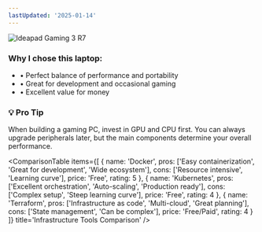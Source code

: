 ```yaml
---
lastUpdated: '2025-01-14'
---
```


<ExpandableSection title='Laptop' icon='Monitor'>
  <div className='mb-6'>
    <Image
      src='/images/uses/ideapad-3i.png'
      alt='Ideapad Gaming 3 R7'
      width={1920}
      height={1080}
      lazy={false}
      priority
      className='w-full max-w-sm mx-auto rounded-lg shadow-lg object-contain h-auto'
    />
  </div>
  <div className='bg-muted/20 p-4 rounded-lg'>
    <h3 className='text-sm sm:text-base font-semibold mb-2'>Why I chose this laptop:</h3>
    <ul className='text-xs sm:text-sm text-muted-foreground space-y-1'>
      <li>• Perfect balance of performance and portability</li>
      <li>• Great for development and occasional gaming</li>
      <li>• Excellent value for money</li>
    </ul>
  </div>
</ExpandableSection>

<ExpandableSection title='Accessories' icon='Smartphone'>
  <ItemGrid
    items={[
      {
        image: '/images/uses/accessories/s10.png',
        name: 'S10 5G',
        description: 'Black, 512GB',
        url: 'https://www.samsung.com/uk/smartphones/galaxy-s10.../',
        isAffiliate: false
      },
      {
        image: '/images/uses/accessories/quietcontrol30.png',
        name: 'Bose Quiet Control 30',
        description: 'Headphone',
        url: 'https://www.boselatam.com/en_ar/products/headphones/earbuds/quietcontrol-30.html',
        isAffiliate: true
      }
    ]}
  />
</ExpandableSection>

<ExpandableSection title='Gaming PC - Hardware' icon='Zap'>
  <ItemGrid
    items={[
      {
        image: '/images/uses/gaming-pc/monitor.png',
        name: 'LG 27GR75Q-B',
        description: '27" 165hz Monitor',
        url: 'https://www.lg.com/us/monitors/lg-27gr75q-b-gaming-monitor',
        isAffiliate: true
      },
      {
        image: '/images/uses/gaming-pc/mx-ergo.png',
        name: 'Logitech MX Ergo+',
        description: 'Mouse',
        url: 'https://www.logitech.com/en-us/shop/p/mx-ergo-wireless-trackball-mouse.910-005177',
        isAffiliate: true
      },
      {
        image: '/images/uses/gaming-pc/wooting-60he.png',
        name: 'Wooting 60HE+',
        description: 'Wireless Custom Mechanical Keyboard',
        url: 'https://wooting.io/wooting-60he',
        isAffiliate: false
      }
    ]}
  />
  
  <div className='mt-6 p-4 bg-green-50 dark:bg-green-950/20 border border-green-200 dark:border-green-800 rounded-lg'>
    <h3 className='text-sm font-semibold text-green-900 dark:text-green-100 mb-2'>
      💡 Pro Tip
    </h3>
    <div className='text-xs sm:text-sm text-green-800 dark:text-green-200'>
      When building a gaming PC, invest in GPU and CPU first. You can always upgrade 
      peripherals later, but the main components determine your overall performance.
    </div>
  </div>
</ExpandableSection>

<ExpandableSection title='Infrastructure & DevOps' icon='Shield'>
  <div className='mb-6'>
    <ItemGrid
      items={[
        {
          image: '/images/uses/software/docker.png',
          name: 'Docker',
          description: 'Container Platform',
          url: 'https://www.docker.com/',
          isAffiliate: false
        },
        {
          image: '/images/uses/software/kubernetes.png',
          name: 'Kubernetes',
          description: 'Container Orchestration',
          url: 'https://kubernetes.io/',
          isAffiliate: false
        },
        {
          image: '/images/uses/software/terraform.png',
          name: 'Terraform',
          description: 'Infrastructure as Code',
          url: 'https://www.terraform.io/',
          isAffiliate: false
        }
      ]}
    />
  </div>
  
  <ComparisonTable 
    items={[
      {
        name: 'Docker',
        pros: ['Easy containerization', 'Great for development', 'Wide ecosystem'],
        cons: ['Resource intensive', 'Learning curve'],
        price: 'Free',
        rating: 5
      },
      {
        name: 'Kubernetes',
        pros: ['Excellent orchestration', 'Auto-scaling', 'Production ready'],
        cons: ['Complex setup', 'Steep learning curve'],
        price: 'Free',
        rating: 4
      },
      {
        name: 'Terraform',
        pros: ['Infrastructure as code', 'Multi-cloud', 'Great planning'],
        cons: ['State management', 'Can be complex'],
        price: 'Free/Paid',
        rating: 4
      }
    ]}
    title='Infrastructure Tools Comparison'
  />
</ExpandableSection>

<ExpandableSection title='Development Stacks' icon='Code'>
  <ItemGrid
    items={[
      {
        image: '/images/uses/software/elk.png',
        name: 'ELK Stack',
        description: 'Elasticsearch, Logstash & Kibana for log analysis',
        url: 'https://www.elastic.co/what-is/elk-stack',
        isAffiliate: false
      },
      {
        image: '/images/uses/software/mern.png',
        name: 'MERN Stack',
        description: 'MongoDB, Express, React & Node.js',
        url: 'https://en.wikipedia.org/wiki/MERN_stack',
        isAffiliate: false
      },
      {
        image: '/images/uses/software/jam.png',
        name: 'JAM Stack',
        description: 'JavaScript, APIs & Markup',
        url: 'https://jamstack.org/',
        isAffiliate: false
      }
    ]}
  />
</ExpandableSection>
